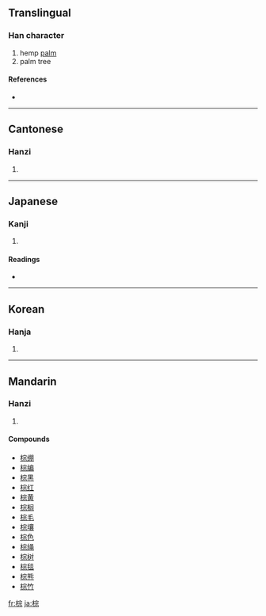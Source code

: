 ==Translingual==

===Han character===
{{Han char|rn=75|rad=木|as=08|sn=12|four=4399<sub>1</sub>|canj=木十一火 (DJMF)}}

# hemp [[palm]]
# palm tree

====References====
* {{Han ref|kx=0532.140|dkj=14933|dj=0920.200|hdz=21238.070|uh=68D5|ud=26837|bh=B4C4|bd=46276}}

----

==Cantonese==

===Hanzi===
{{yue-hanzi|jyut=|y=jung1}}

# {{defn|Cantonese}}

----

==Japanese==

===Kanji===
{{ja-kanji|grade=|rs=木08}}

# {{defn|Japanese}}

====Readings====
* {{ja-readings|on=[[しゅ]] (shu), [[そう]] (sō)|kun=}}

----

==Korean==

===Hanja===
{{ko-hanja|hangeul=종|eumhun=|rv=jong|mr=chong|y=cong}}

# {{defn|Korean}}

----

==Mandarin==

===Hanzi===
{{cmn-hanzi|pin=[[zōng]] ([[zong1]])|wg=tsung<sup>1</sup>}}

# {{defn|Mandarin}}

====Compounds====
* [[棕绷]]
* [[棕编]]
* [[棕黑]]
* [[棕红]]
* [[棕黄]]
* [[棕榈]]
* [[棕毛]]
* [[棕壤]]
* [[棕色]]
* [[棕绳]]
* [[棕树]]
* [[棕毯]]
* [[棕熊]]
* [[棕竹]]

[[fr:棕]]
[[ja:棕]]